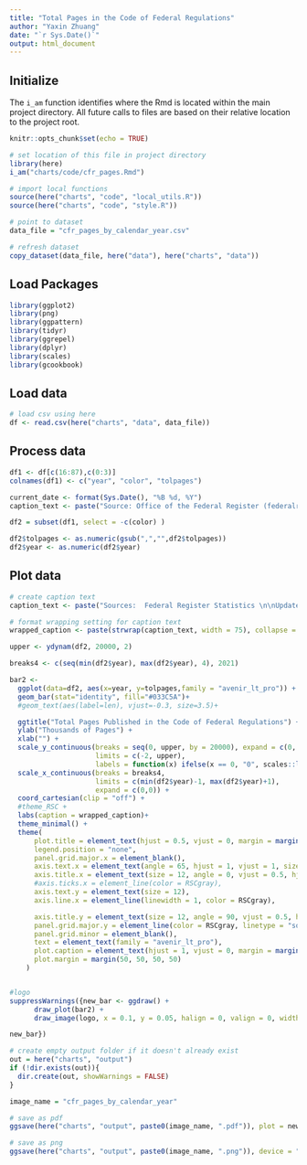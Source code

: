 ```yaml
---
title: "Total Pages in the Code of Federal Regulations"
author: "Yaxin Zhuang"
date: "`r Sys.Date()`"
output: html_document
---
```


## Initialize

The `i_am` function identifies where the Rmd is located within the main project directory. All future calls to files are based on their relative location to the project root.

```r
knitr::opts_chunk$set(echo = TRUE)

# set location of this file in project directory
library(here)
i_am("charts/code/cfr_pages.Rmd")

# import local functions
source(here("charts", "code", "local_utils.R"))
source(here("charts", "code", "style.R"))

# point to dataset
data_file = "cfr_pages_by_calendar_year.csv"

# refresh dataset
copy_dataset(data_file, here("data"), here("charts", "data"))

```

## Load Packages

```r

library(ggplot2)
library(png)
library(ggpattern)
library(tidyr)
library(ggrepel)
library(dplyr)
library(scales)
library(gcookbook)

```

## Load data

```r

# load csv using here
df <- read.csv(here("charts", "data", data_file))

```

## Process data

```r


df1 <- df[c(16:87),c(0:3)]
colnames(df1) <- c("year", "color", "tolpages")

current_date <- format(Sys.Date(), "%B %d, %Y")
caption_text <- paste("Source: Office of the Federal Register (federalregister.gov) for the years starting 2021;\n       Office of Information and Regulatory Affairs (OIRA) (reginfo.gov) for all prior years.\n\nUpdated:", current_date)

df2 = subset(df1, select = -c(color) )

df2$tolpages <- as.numeric(gsub(",","",df2$tolpages))
df2$year <- as.numeric(df2$year)

```

## Plot data

```r
# create caption text
caption_text <- paste("Sources:  Federal Register Statistics \n\nUpdated:", current_date)

# format wrapping setting for caption text
wrapped_caption <- paste(strwrap(caption_text, width = 75), collapse = "\n")

upper <- ydynam(df2, 20000, 2)

breaks4 <- c(seq(min(df2$year), max(df2$year), 4), 2021)

bar2 <-
  ggplot(data=df2, aes(x=year, y=tolpages,family = "avenir_lt_pro")) +
  geom_bar(stat="identity", fill="#033C5A")+
  #geom_text(aes(label=len), vjust=-0.3, size=3.5)+

  ggtitle("Total Pages Published in the Code of Federal Regulations") +
  ylab("Thousands of Pages") +
  xlab("") +
  scale_y_continuous(breaks = seq(0, upper, by = 20000), expand = c(0, 0),
                     limits = c(-2, upper),
                     labels = function(x) ifelse(x == 0, "0", scales::label_number( scale = 1e-3)(x)),) +
  scale_x_continuous(breaks = breaks4,
                     limits = c(min(df2$year)-1, max(df2$year)+1),
                     expand = c(0,0)) + 
  coord_cartesian(clip = "off") +
  #theme_RSC +
  labs(caption = wrapped_caption)+
  theme_minimal() +
  theme(
      plot.title = element_text(hjust = 0.5, vjust = 0, margin = margin(b = 10, unit = "pt"), size = 20),
      legend.position = "none",
      panel.grid.major.x = element_blank(),
      axis.text.x = element_text(angle = 65, hjust = 1, vjust = 1, size = 12),
      axis.title.x = element_text(size = 12, angle = 0, vjust = 0.5, hjust = 0.5, margin = margin(t = 20)),
      #axis.ticks.x = element_line(color = RSCgray),
      axis.text.y = element_text(size = 12),
      axis.line.x = element_line(linewidth = 1, color = RSCgray),

      axis.title.y = element_text(size = 12, angle = 90, vjust = 0.5, hjust = 0.5, margin = margin(r = 20)),# modified margin to adjust the space between title and y-axis 
      panel.grid.major.y = element_line(color = RSCgray, linetype = "solid", linewidth = 0.50),
      panel.grid.minor = element_blank(),
      text = element_text(family = "avenir_lt_pro"),
      plot.caption = element_text(hjust = 1, vjust = 0, margin = margin(t = 10, l = 6, unit = "pt"), size = 11),
      plot.margin = margin(50, 50, 50, 50)
    )


#logo 
suppressWarnings({new_bar <- ggdraw() +
      draw_plot(bar2) +
      draw_image(logo, x = 0.1, y = 0.05, halign = 0, valign = 0, width = 0.2)

new_bar})

```

```r
# create empty output folder if it doesn't already exist
out = here("charts", "output")
if (!dir.exists(out)){
  dir.create(out, showWarnings = FALSE)
}

image_name = "cfr_pages_by_calendar_year"

# save as pdf
ggsave(here("charts", "output", paste0(image_name, ".pdf")), plot = new_bar, width = 12, height = 9, dpi = 300)

# save as png
ggsave(here("charts", "output", paste0(image_name, ".png")), device = "png", plot = new_bar, width = 1200, height = 900, units = "px", dpi = 96, bg = "white")

```
